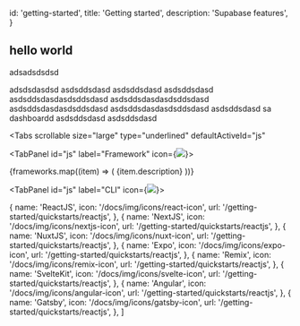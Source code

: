 
  id: 'getting-started',
  title: 'Getting started',
  description: 'Supabase features',
}

## hello world

adsadsdsdsd

adsdsdasdsd asdsddsdasd
asdsddsdasd asdsddsdasd
asdsddsdasdasdsddsdasd
asdsddsdasdasdsddsdasd
asdsddsdasdasdsddsdasd
asdsddsdasdasdsddsdasd
asdsddsdasd
sa
dashboardd
asdsddsdasd
asdsddsdasd

<Tabs
  scrollable
  size="large"
  type="underlined"
  defaultActiveId="js"
>
<TabPanel id="js" label="Framework" icon={<img className="m-0 w-4 h-4" src="/docs/img/icons/javascript-icon.svg"/>}>

<div className="grid grid-cols-12 gap-10 not-prose py-8">
  {frameworks.map((item) => (  
    <Link href={`/${item.url}`} key={item.name} passHref>
      <a className="col-span-6 lg:col-span-4 xl:col-span-3">
        <IconPanel
          title={item.name}
          span="col-span-6"
          icon={item.icon}
          isDarkMode={item.isDarkMode}
        >
          {item.description}
        </IconPanel>
      </a>
    </Link>
))}

</div>

</TabPanel>

<TabPanel id="js" label="CLI" icon={<img className="m-0 w-4 h-4" src="/docs/img/icons/javascript-icon.svg"/>}>
</TabPanel>
</Tabs>

  {
    name: 'ReactJS',
    icon: '/docs/img/icons/react-icon',
    url: '/getting-started/quickstarts/reactjs',
  },
  {
    name: 'NextJS',
    icon: '/docs/img/icons/nextjs-icon',
    url: '/getting-started/quickstarts/reactjs',
  },
  {
    name: 'NuxtJS',
    icon: '/docs/img/icons/nuxt-icon',
    url: '/getting-started/quickstarts/reactjs',
  },
  {
    name: 'Expo',
    icon: '/docs/img/icons/expo-icon',
    url: '/getting-started/quickstarts/reactjs',
  },
  {
    name: 'Remix',
    icon: '/docs/img/icons/remix-icon',
    url: '/getting-started/quickstarts/reactjs',
  },
  {
    name: 'SvelteKit',
    icon: '/docs/img/icons/svelte-icon',
    url: '/getting-started/quickstarts/reactjs',
  },
  {
    name: 'Angular',
    icon: '/docs/img/icons/angular-icon',
    url: '/getting-started/quickstarts/reactjs',
  },
  {
    name: 'Gatsby',
    icon: '/docs/img/icons/gatsby-icon',
    url: '/getting-started/quickstarts/reactjs',
  },
]


